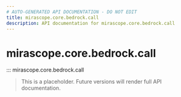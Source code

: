 ```yaml
---
# AUTO-GENERATED API DOCUMENTATION - DO NOT EDIT
title: mirascope.core.bedrock.call
description: API documentation for mirascope.core.bedrock.call
---
```


# mirascope.core.bedrock.call

::: mirascope.core.bedrock.call

> This is a placeholder. Future versions will render full API documentation.
